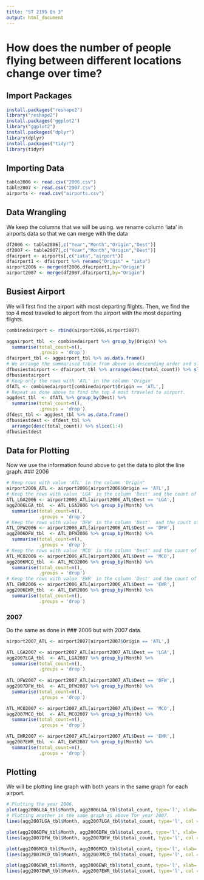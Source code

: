 ---
title: "ST 2195 Qn 3"
output: html_document
---

# How does the number of people flying between different locations change over time?

## Import Packages
```{r}
install.packages("reshape2")
library("reshape2")
install.packages('ggplot2')
library("ggplot2")
install.packages("dplyr")
library(dplyr)
install.packages("tidyr")
library(tidyr)
```

## Importing Data
```{r}
table2006 <- read.csv("2006.csv") 
table2007 <- read.csv("2007.csv")
airports <- read.csv("airports.csv")
```

## Data Wrangling
We keep the columns that we will be using. we rename column 'iata' in airports data so that we can merge with the data
```{r}
df2006 <- table2006[,c("Year","Month","Origin","Dest")]
df2007 <- table2007[,c("Year","Month","Origin","Dest")]
dfairport <- airports[,c("iata","airport")]
dfairport1 <- dfairport %>% rename("Origin" = "iata")
airport2006 <- merge(df2006,dfairport1,by="Origin")
airport2007 <- merge(df2007,dfairport1,by="Origin")
```

## Busiest Airport
We will first find the airport with most departing flights. Then, we find the top 4 most traveled to airport from the airport with the most departing flights. 
```{r}
combinedairport <- rbind(airport2006,airport2007)

aggairport_tbl  <- combinedairport %>% group_by(Origin) %>% 
  summarise(total_count=n(),
            .groups = 'drop')
dfairport_tbl <- aggairport_tbl %>% as.data.frame()
# We arrange the summarised table from above in descending order and slice only the first 3 rows.
dfbusiestairport <- dfairport_tbl %>% arrange(desc(total_count)) %>% slice(1:3)
dfbusiestairport
# Keep only the rows with 'ATL' in the column 'Origin'
dfATL <- combinedairport[combinedairport$Origin == 'ATL',]
# Repeat as done above to find the top 4 most traveled to airport.
aggdest_tbl  <- dfATL %>% group_by(Dest) %>% 
  summarise(total_count=n(),
            .groups = 'drop')
dfdest_tbl <- aggdest_tbl %>% as.data.frame()
dfbusiestdest <- dfdest_tbl %>%                                     
  arrange(desc(total_count)) %>% slice(1:4)
dfbusiestdest  
```

## Data for Plotting
Now we use the information found above to get the data to plot the line graph. 
### 2006
```{r}
# Keep rows with value 'ATL' in the column 'Origin"
airport2006_ATL <- airport2006[airport2006$Origin == 'ATL',]
# Keep the rows with value 'LGA' in the column 'Dest' and the count of number of flights.
ATL_LGA2006 <- airport2006_ATL[airport2006_ATL$Dest == 'LGA',]
agg2006LGA_tbl  <- ATL_LGA2006 %>% group_by(Month) %>% 
  summarise(total_count=n(),
            .groups = 'drop')
# Keep the rows with value 'DFW' in the column 'Dest'  and the count of number of flights.          
ATL_DFW2006 <- airport2006_ATL[airport2006_ATL$Dest == 'DFW',]
agg2006DFW_tbl  <- ATL_DFW2006 %>% group_by(Month) %>% 
  summarise(total_count=n(),
            .groups = 'drop')
# Keep the rows with value 'MCO' in the column 'Dest' and the count of number of flights.
ATL_MCO2006 <- airport2006_ATL[airport2006_ATL$Dest == 'MCO',]
agg2006MCO_tbl  <- ATL_MCO2006 %>% group_by(Month) %>% 
  summarise(total_count=n(),
            .groups = 'drop')
# Keep the rows with value 'EWR' in the column 'Dest' and the count of number of flights.
ATL_EWR2006 <- airport2006_ATL[airport2006_ATL$Dest == 'EWR',]
agg2006EWR_tbl  <- ATL_EWR2006 %>% group_by(Month) %>% 
  summarise(total_count=n(),
            .groups = 'drop')
```

### 2007
Do the same as done in ### 2006 but with 2007 data.
```{r}
airport2007_ATL <- airport2007[airport2007$Origin == 'ATL',]

ATL_LGA2007 <- airport2007_ATL[airport2007_ATL$Dest == 'LGA',]
agg2007LGA_tbl  <- ATL_LGA2007 %>% group_by(Month) %>% 
  summarise(total_count=n(),
            .groups = 'drop')
          
ATL_DFW2007 <- airport2007_ATL[airport2007_ATL$Dest == 'DFW',]
agg2007DFW_tbl  <- ATL_DFW2007 %>% group_by(Month) %>% 
  summarise(total_count=n(),
            .groups = 'drop')

ATL_MCO2007 <- airport2007_ATL[airport2007_ATL$Dest == 'MCO',]
agg2007MCO_tbl  <- ATL_MCO2007 %>% group_by(Month) %>% 
  summarise(total_count=n(),
            .groups = 'drop')

ATL_EWR2007 <- airport2007_ATL[airport2007_ATL$Dest == 'EWR',]
agg2007EWR_tbl  <- ATL_EWR2007 %>% group_by(Month) %>% 
  summarise(total_count=n(),
            .groups = 'drop')
```

## Plotting
We will be plotting line graph with both years in the same graph for each airport.
```{r}
# Plotting the year 2006.
plot(agg2006LGA_tbl$Month, agg2006LGA_tbl$total_count, type='l', xlab='Month',ylab='Frequency',main='LGA', col = 'Blue',ylim=c(780,920))
# Plotting another in the same graph as above for year 2007.
lines(agg2007LGA_tbl$Month, agg2007LGA_tbl$total_count, type='l', col = 'Red')

plot(agg2006DFW_tbl$Month, agg2006DFW_tbl$total_count, type='l', xlab='Month',ylab='Frequency',main='DFW', col = 'Blue',ylim=c(680,900))
lines(agg2007DFW_tbl$Month, agg2007DFW_tbl$total_count, type='l', col = 'Red')

plot(agg2006MCO_tbl$Month, agg2006MCO_tbl$total_count, type='l', xlab='Month',ylab='Frequency',main='MCO', col = 'Blue',ylim=c(660,850))
lines(agg2007MCO_tbl$Month, agg2007MCO_tbl$total_count, type='l', col = 'Red')

plot(agg2006EWR_tbl$Month, agg2006EWR_tbl$total_count, type='l', xlab='Month',ylab='Frequency',main='EWR', col = 'Blue',ylim=c(530,750))
lines(agg2007EWR_tbl$Month, agg2007EWR_tbl$total_count, type='l', col = 'Red')
```
